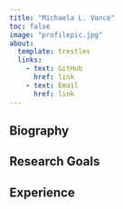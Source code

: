 ```yaml
---
title: "Michaela L. Vance"
toc: false
image: "profilepic.jpg"
about:
  template: trestles
  links:
    - text: GitHub
      href: link
    - text: Email
      href: link
---
```


::: {.column-page}

## Biography

## Research Goals

## Experience

:::
